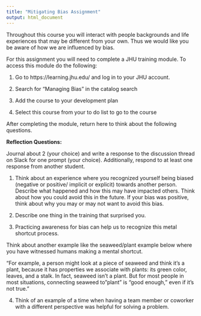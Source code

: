 ```yaml
---
title: "Mitigating Bias Assignment"
output: html_document
---
```


Throughout this course you will interact with people backgrounds and life experiences that may be different from your own. Thus we would like you be aware of how we are influenced by bias. 

For this assignment you will need to complete a JHU training module.  To access this module do the following:

1) Go to https://learning.jhu.edu/ and log in to your JHU account.

2) Search for "Managing Bias" in the catalog search

3) Add the course to your development plan

4) Select this course from your to do list to go to the course


After completing the module, return here to think about the following questions. 

**Reflection Questions:**

Journal about 2 (your choice) and write a response to the discussion thread on Slack for one prompt (your choice). Additionally, respond to at least one response from another student.


1) Think about an experience where you recognized yourself being biased (negative or positive/ implicit or explicit) towards another person. Describe what happened and how this may have impacted others.  Think about how you could avoid this in the future. If your bias was positive, think about why you may or may not want to avoid this bias.

2) Describe one thing in the training that surprised you.


3) Practicing awareness for bias can help us to recognize this metal shortcut process.

Think about another example like the seaweed/plant example below where you have witnessed humans making a mental shortcut.

“For example, a person might look at a piece of seaweed and think it’s a plant, because it has properties we associate with plants: its green color, leaves, and a stalk. In fact, seaweed isn’t a plant. But for most people in most situations, connecting seaweed to "plant" is “good enough,” even if it’s not true.”
 
4) Think of an example of a time when having a team member or coworker with a different perspective was helpful for solving a problem.
